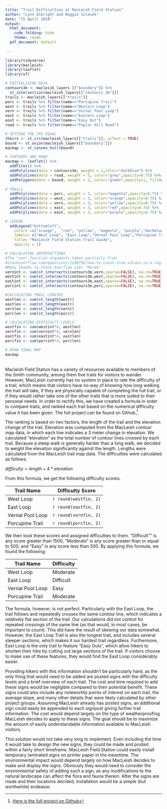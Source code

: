 ```yaml
---
title: "Trail Difficulties at MacLeish Field Station"
author: "Lynn Albright and Maggie Szlosek"
date: "15 April 2018"
output:
  html_document:
    code_folding: hide
    theme: cosmo
  pdf_document: default
  
---
```


```r
library(tidyverse)
library(macleish)
library(leaflet)
library(sf)
```

```r
# INITIALIZING DATA
contours3m <- macleish_layers [["boundary"]] %>%
  st_intersection(macleish_layers[["contours_3m"]])
trails <- macleish_layers[["trails"]]
porc <- trails %>% filter(name=="Porcupine Trail")
west <- trails %>% filter(name=="Western Loop")
vern <- trails %>% filter(name=="Vernal Pool Loop")
east <- trails %>% filter(name=="Eastern Loop")
eout <- trails %>% filter(name=="Easy Out")
road <- trails %>% filter(name=="Poplar Hill Road")

# SETTING THE CRS EQUAL
thecrs <- st_crs(macleish_layers[["trails"]], asText = TRUE)
bound <- st_union(macleish_layers[["boundary"]])
macmap <- st_convex_hull(bound)

# CONTOURS AND ROAD
macmap <- leaflet() %>%
  addTiles() %>%
  addPolylines(data = contours3m, weight = 1,color="darkblue") %>%
  addPolylines(data = road, weight = 5, color="grey",opacity=0.75) %>%
  addPolygons(data = bound, weight = 2, color="green",opacity=1, fillOpacity = 0.1) %>%
  
# TRAILS
  addPolylines(data = porc, weight = 3, color="magenta",opacity=0.75) %>%
  addPolylines(data = west, weight = 3, color="orange",opacity=0.75) %>%
  addPolylines(data = vern, weight = 3, color="yellow",opacity=0.75) %>%
  addPolylines(data = east, weight = 3, color="red",opacity=0.75) %>%
  addPolylines(data = eout, weight = 3, color="purple",opacity=0.75) %>%

# LEGEND
  addLegend("bottomleft", 
    colors =c("orange",  "red", "yellow", "magenta", "purple","darkblue","grey"),
    labels= c("West Loop", "East Loop","Vernal Pool Loop","Porcupine Trail", "Easy Outs for West Loop","Contour Lines (Not a Trail)","Poplar Hill Road"),
    title= "MacLeish Field Station Trail Guide",
    opacity = 1)

```
```r
# CALCULATING INTERSECTIONS
#The "sum" function arguments taken partially from 
#stackoverflow.com/questions/2190756/how-to-count-true-values-in-a-logical-vector
#Many thanks to Stack Overflow user "Marek".
vernint <- sum(st_intersects(contours3m,vern,sparse=FALSE), na.rm=TRUE) # 
westint <- sum(st_intersects(contours3m,west,sparse=FALSE), na.rm=TRUE)
eastint <- sum(st_intersects(contours3m,east,sparse=FALSE), na.rm=TRUE)
porcint <- sum(st_intersects(contours3m,porc,sparse=FALSE), na.rm=TRUE)

#CALCULATING TRAIL LENGTHS
westlen <- sum(st_length(west))
eastlen <- sum(st_length(east))
vernlen <- sum(st_length(vern))
porclen <- sum(st_length(porc))

# CALCULATING DIFFICULTY LEVELS
westfin <- sum(westint*4, westlen)
vernfin <- sum(vernint*4, vernlen)
eastfin <- sum(eastint*4, eastlen)
porcfin <- sum(porcint*4, porclen)

# DRAW FINAL MAP
macmap
```                                  
<br>
Macleish Field Station has a variety of resources available to members of the Smith community, among them five trails for visitors to wander. However, MacLeish currently has no system in place to rate the difficulty of a trail, which means that visitors have no way of knowing how long walking the trail will take, if they are physically capable of completing the full trail, or if they would rather take one of the other trails that is more suited to their personal needs. In order to rectify this, we have created a formula in order to compare trails, and ranked each trail based on the numerical difficulty value it has been given. The full project can be found on Github.[^1]  

[^1]: [Here is the full project on Github](https://github.com/lwalbright/miniproj3)


The ranking is based on two factors, the length of the trail and the elevation change of the trail. Elevation was computed from the MacLeish contour map data, in which each line indicates a 3 meter change in elevation. We calculated "elevation" as the total number of contour lines crossed by each trail. Because a steep walk is generally harder than a long walk, we decided to weight the elevation significantly against the length. Lengths were calculated from the MacLeish trail map data. The difficulties were calculated as follows:         

$difficulty = length + 4 * elevation$   
                
From this formula, we get the following difficulty scores: 


Trail Name    | Difficulty Score
------------- | -------------
West Loop     | `r round(westfin, 2)`
East Loop     | `r round(eastfin, 2)`
Vernal Pool Loop | `r round(vernfin, 2)` 
Porcupine Trail | `r round(porcfin, 2)` 
                 
We then took these scores and assigned difficulties to them. "Difficult"" is any score greater than 1500, "Moderate" is any score greater than or equal to 500, and "Easy" is any score less than 500. By applying this formula, we found the following:          
              
Trail Name    | Difficulty
------------- | -------------
West Loop     | Moderate
East Loop     | Difficult
Vernal Pool Loop | Easy
Porcupine Trail | Moderate

                    
The formula, however, is not perfect. Particularly with the East Loop, the trail follows and repeatedly crosses the same contour line, which indicates a relatively flat section of the trail. Our calculations did not control for repeated crossings of the same line (as that would, in most cases, be important to count). This did have the result of skewing our data somewhat. However, the East Loop Trail is also the longest trail, and includes several steeper sections, which makes it our hardest trail regardless. Furthermore, East Loop is the only trail to feature "Easy Outs", which allow hikers to shorten their hike by cutting out large sections of the trail. If visitors choose to make use of these features, they would find the East Loop considerably easier.            

Providing hikers with this information shouldn't be particularly hard, as the only thing that would need to be added are posted signs with the difficulty levels and a brief overview of each trail. The cost and time required to add these signs would be negligible compared to their potential benefit. These signs could also include any noteworthy points of interest on each trail, the average slope, and many other details that were likely calculated by other project groups. Assuming MacLeish already has posted signs, an additional sign could easily be appended to each signpost giving further trail information. The cost would depend largely on the type of weatherproofing MacLeish decides to apply to these signs. The goal should be to maximize the amount of easily understandable information available to MacLeish visitors.                

This solution would not take very long to implement. Even including the time it would take to design the new signs, they could be made and posted within a fairly short timeframe. MacLeish Field Station could easily install temporary laminated signs on printer paper in the meantime. The environmental impact would depend largely on how MacLeish decides to make and display the signs. Obviously they would need to consider the environmental safety of adding such a sign, as any modifications to the natural landscape can affect the flora and fauna therein. After the signs are made and their locations decided, installation would be a simple (but worthwhile) endeavor.                         